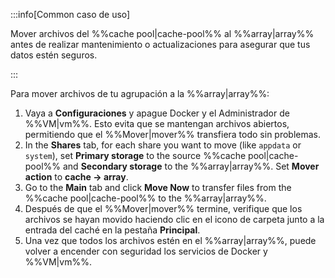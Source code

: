 :::info[Common caso de uso]

Mover archivos del %%cache pool|cache-pool%% al %%array|array%% antes de realizar mantenimiento o actualizaciones para asegurar que tus datos estén seguros.

:::

Para mover archivos de tu agrupación a la %%array|array%%:

1. Vaya a **Configuraciones** y apague Docker y el Administrador de %%VM|vm%%. Esto evita que se mantengan archivos abiertos, permitiendo que el %%Mover|mover%% transfiera todo sin problemas.
2. In the **Shares** tab, for each share you want to move (like `appdata` or `system`), set **Primary storage** to the source %%cache pool|cache-pool%% and **Secondary storage** to the %%array|array%%. Set **Mover action** to **cache → array**.
3. Go to the **Main** tab and click **Move Now** to transfer files from the %%cache pool|cache-pool%% to the %%array|array%%.
4. Después de que el %%Mover|mover%% termine, verifique que los archivos se hayan movido haciendo clic en el icono de carpeta junto a la entrada del caché en la pestaña **Principal**.
5. Una vez que todos los archivos estén en el %%array|array%%, puede volver a encender con seguridad los servicios de Docker y %%VM|vm%%.
